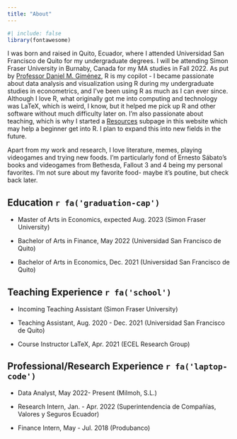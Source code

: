 ```yaml
---
title: "About"
---
```


```r
#| include: false
library(fontawesome)
```

I was born and raised in Quito, Ecuador, where I attended Universidad San Francisco de Quito for my undergraduate degrees. I will be attending Simon Fraser University in Burnaby, Canada for my MA studies in Fall 2022. As put by [Professor Daniel M. Giménez](https://twitter.com/Ego_Ipse), R is my copilot - I became passionate about data analysis and visualization using R during my undergraduate studies in econometrics, and I've been using R as much as I can ever since. Although I love R, what originally got me into computing and technology was LaTeX, which is weird, I know, but it helped me pick up R and other software without much difficulty later on. I'm also passionate about teaching, which is why I started a [Resources](resources.qmd) subpage in this website which may help a beginner get into R. I plan to expand this into new fields in the future.

Apart from my work and research, I love literature, memes, playing videogames and trying new foods. I'm particularly fond of Ernesto Sábato's books and videogames from Bethesda, Fallout 3 and 4 being my personal favorites. I'm not sure about my favorite food- maybe it's poutine, but check back later.

## Education `r fa('graduation-cap')`

- Master of Arts in Economics, expected Aug. 2023 (Simon Fraser University)

- Bachelor of Arts in Finance, May 2022 (Universidad San Francisco de Quito)

- Bachelor of Arts in Economics, Dec. 2021 (Universidad San Francisco de Quito)

## Teaching Experience `r fa('school')`

- Incoming Teaching Assistant (Simon Fraser University)

- Teaching Assistant, Aug. 2020 - Dec. 2021 (Universidad San Francisco de Quito)

- Course Instructor LaTeX, Apr. 2021 (ECEL Research Group)

## Professional/Research Experience `r fa('laptop-code')`

- Data Analyst, May 2022- Present (Milmoh, S.L.)

- Research Intern, Jan. - Apr. 2022 (Superintendencia de Compañías, Valores y Seguros Ecuador)

- Finance Intern, May - Jul. 2018 (Produbanco)

